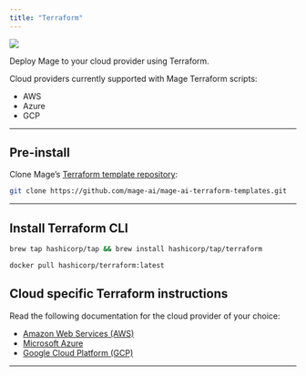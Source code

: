 ```yaml
---
title: "Terraform"
---
```


![](https://user-images.githubusercontent.com/78053898/198754720-d6b1e5bd-caa8-431e-a4cb-e26743c0ef36.png)

Deploy Mage to your cloud provider using Terraform.

Cloud providers currently supported with Mage Terraform scripts:

- AWS
- Azure
- GCP

---

## Pre-install

Clone Mage’s
[Terraform template repository](https://github.com/mage-ai/mage-ai-terraform-templates):

```bash
git clone https://github.com/mage-ai/mage-ai-terraform-templates.git
```

---

## Install Terraform CLI

<CodeGroup>

```bash Using Homebrew
brew tap hashicorp/tap && brew install hashicorp/tap/terraform
```

```bash Using Docker
docker pull hashicorp/terraform:latest
```

</CodeGroup>

## Cloud specific Terraform instructions

Read the following documentation for the cloud provider of your choice:

- [Amazon Web Services (AWS)](/production/deploying-to-cloud/aws)
- [Microsoft Azure](/production/deploying-to-cloud/azure)
- [Google Cloud Platform (GCP)](/production/deploying-to-cloud/gcp)

---
